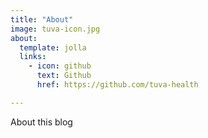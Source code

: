 ```yaml
---
title: "About"
image: tuva-icon.jpg
about:
  template: jolla
  links:
    - icon: github
      text: Github
      href: https://github.com/tuva-health

---
```


About this blog
